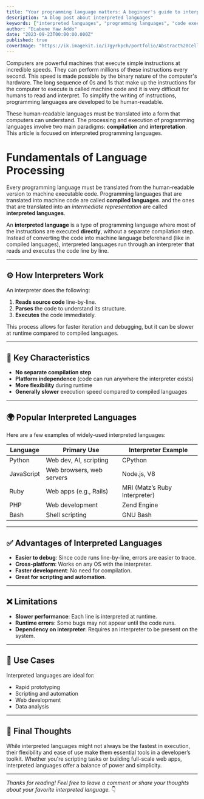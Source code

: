 ```yaml
---
title: "Your programming language matters: A beginner's guide to interpreted languages"
description: "A blog post about interpreted languages"
keywords: ["interpreted languages", "programming languages", "code execution"]
author: "Diabene Yaw Addo"
date: "2023-09-23T00:00:00.000Z"
published: true
coverImage: "https://ik.imagekit.io/i7gyrkpch/portfolio/Abstract%20Cellular%20Network.jpeg?updatedAt=1744931600422"
---
```


Computers are powerful machines that execute simple instructions at incredible speeds. They can perform millions of these instructions every second. This speed is made possible by the binary nature of the computer's hardware. The long sequence of 0s and 1s that make up the instructions for the computer to execute is called machine code and it is very difficult for humans to read and interpret. To simplify the writing of instructions, programming languages are developed to be human-readable.

These human-readable languages must be translated into a form that computers can understand. The processing and execution of programming languages involve two main paradigms: **compilation** and **interpretation**. This article is focused on interpreted programming languages.

# Fundamentals of Language Processing

Every programming language must be translated from the human-readable version to machine executable code. Programming languages that are translated into machine code are called **compiled languages**. and the ones that are translated into an _intermediate representation_ are called **interpreted languages**.

An **interpreted language** is a type of programming language where most of the instructions are executed **directly**, without a separate compilation step. Instead of converting the code into machine language beforehand (like in compiled languages), interpreted languages run through an interpreter that reads and executes the code line by line.

---

## ⚙️ How Interpreters Work

An interpreter does the following:

1. **Reads source code** line-by-line.
2. **Parses** the code to understand its structure.
3. **Executes** the code immediately.

This process allows for faster iteration and debugging, but it can be slower at runtime compared to compiled languages.

---

## 🧠 Key Characteristics

- **No separate compilation step**
- **Platform independence** (code can run anywhere the interpreter exists)
- **More flexibility** during runtime
- **Generally slower** execution speed compared to compiled languages

---

## 🌍 Popular Interpreted Languages

Here are a few examples of widely-used interpreted languages:

| Language   | Primary Use               | Interpreter Example           |
| ---------- | ------------------------- | ----------------------------- |
| Python     | Web dev, AI, scripting    | CPython                       |
| JavaScript | Web browsers, web servers | Node.js, V8                   |
| Ruby       | Web apps (e.g., Rails)    | MRI (Matz’s Ruby Interpreter) |
| PHP        | Web development           | Zend Engine                   |
| Bash       | Shell scripting           | GNU Bash                      |

---

## ✅ Advantages of Interpreted Languages

- **Easier to debug**: Since code runs line-by-line, errors are easier to trace.
- **Cross-platform**: Works on any OS with the interpreter.
- **Faster development**: No need for compilation.
- **Great for scripting and automation**.

---

## ❌ Limitations

- **Slower performance**: Each line is interpreted at runtime.
- **Runtime errors**: Some bugs may not appear until the code runs.
- **Dependency on interpreter**: Requires an interpreter to be present on the system.

---

## 🧪 Use Cases

Interpreted languages are ideal for:

- Rapid prototyping
- Scripting and automation
- Web development
- Data analysis

---

## 💬 Final Thoughts

While interpreted languages might not always be the fastest in execution, their flexibility and ease of use make them essential tools in a developer’s toolkit. Whether you're scripting tasks or building full-scale web apps, interpreted languages offer a balance of power and simplicity.

---

_Thanks for reading! Feel free to leave a comment or share your thoughts about your favorite interpreted language._ 👇
